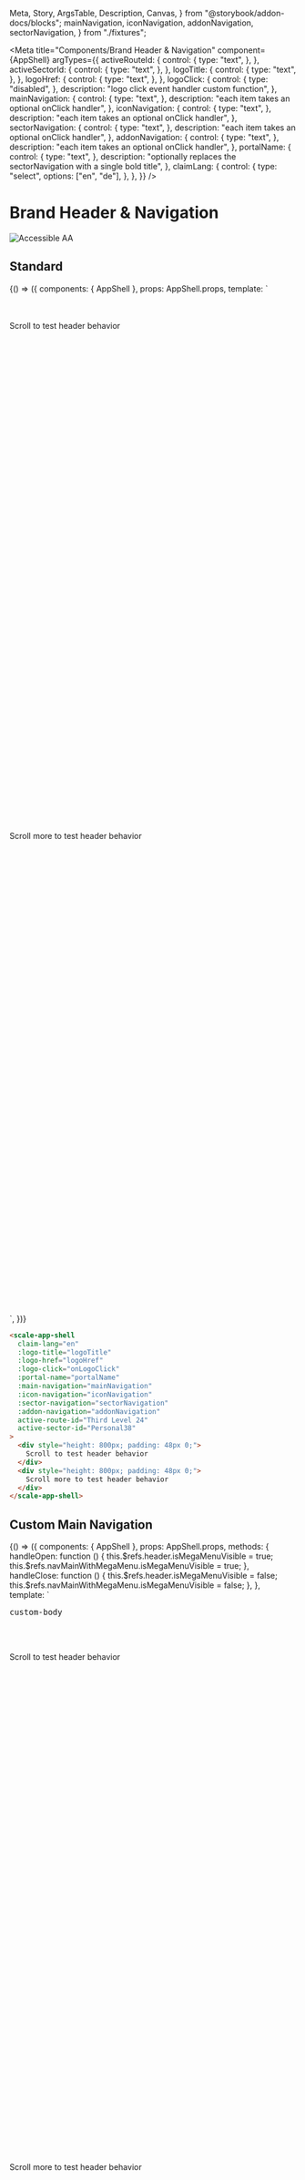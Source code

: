   Meta,
  Story,
  ArgsTable,
  Description,
  Canvas,
} from "@storybook/addon-docs/blocks";
  mainNavigation,
  iconNavigation,
  addonNavigation,
  sectorNavigation,
} from "./fixtures";

<Meta
  title="Components/Brand Header & Navigation"
  component={AppShell}
  argTypes={{
    activeRouteId: {
      control: {
        type: "text",
      },
    },
    activeSectorId: {
      control: {
        type: "text",
      },
    },
    logoTitle: {
      control: {
        type: "text",
      },
    },
    logoHref: {
      control: {
        type: "text",
      },
    },
    logoClick: {
      control: {
        type: "disabled",
      },
      description: "logo click event handler custom function",
    },
    mainNavigation: {
      control: {
        type: "text",
      },
      description: "each item takes an optional onClick handler",
    },
    iconNavigation: {
      control: {
        type: "text",
      },
      description: "each item takes an optional onClick handler",
    },
    sectorNavigation: {
      control: {
        type: "text",
      },
      description: "each item takes an optional onClick handler",
    },
    addonNavigation: {
      control: {
        type: "text",
      },
      description: "each item takes an optional onClick handler",
    },
    portalName: {
      control: {
        type: "text",
      },
      description:
        "optionally replaces the sectorNavigation with a single bold title",
    },
    claimLang: {
      control: {
        type: "select",
        options: ["en", "de"],
      },
    },
  }}
/>

<div
  style={{
    display: "inline-flex",
    alignItems: "center",
    justifyContent: "space-between",
    width: "100%",
  }}
>
  <h1>Brand Header & Navigation</h1>
  <img src="assets/aa.png" alt="Accessible AA" />
</div>

## Standard

<Canvas withSource="none">
  <Story
    name="Standard"
    inline={false}
    height={500}
    args={{
      portalName: "",
      claimLang: "en",
      mainNavigation: JSON.stringify(mainNavigation),
      iconNavigation: JSON.stringify(iconNavigation),
      addonNavigation: JSON.stringify(addonNavigation),
      sectorNavigation: JSON.stringify(sectorNavigation),
      activeRouteId: "Third Level 24",
      activeSectorId: "Personal38",
      logoTitle: "Custom Logo Title",
      logoHref: "#custom-href",
    }}
  >
    {() => ({
      components: { AppShell },
      props: AppShell.props,
      template: `
      <scale-app-shell
        :logo-title="logoTitle"
        :logo-href="logoHref"
        :logo-click="logoClick"
        :portal-name="portalName"
        :claim-lang="claimLang"
        :main-navigation="mainNavigation"
        :icon-navigation="iconNavigation"
        :sector-navigation="sectorNavigation"
        :addon-navigation="addonNavigation"
        :active-route-id="activeRouteId"
        :active-sector-id="activeSectorId"
      >
        <div style="height: 800px; padding: 48px 0;">Scroll to test header behavior</div>
        <div style="height: 800px; padding: 48px 0;">Scroll more to test header behavior</div>
      </scale-app-shell>
      `,
    })}
  </Story>
</Canvas>

<ArgsTable story="Standard" />

```html
<scale-app-shell
  claim-lang="en"
  :logo-title="logoTitle"
  :logo-href="logoHref"
  :logo-click="onLogoClick"
  :portal-name="portalName"
  :main-navigation="mainNavigation"
  :icon-navigation="iconNavigation"
  :sector-navigation="sectorNavigation"
  :addon-navigation="addonNavigation"
  active-route-id="Third Level 24"
  active-sector-id="Personal38"
>
  <div style="height: 800px; padding: 48px 0;">
    Scroll to test header behavior
  </div>
  <div style="height: 800px; padding: 48px 0;">
    Scroll more to test header behavior
  </div>
</scale-app-shell>
```

## Custom Main Navigation

<Canvas withSource="none">
  <Story
    name="Custom Main Navigation"
    inline={false}
    height={500}
    args={{
      portalName: "",
      claimLang: "en",
      mainNavigation: JSON.stringify(mainNavigation),
      iconNavigation: JSON.stringify(iconNavigation),
      addonNavigation: JSON.stringify(addonNavigation),
      sectorNavigation: JSON.stringify(sectorNavigation),
      activeRouteId: "Third Level 24",
      activeSectorId: "Personal38",
    }}
  >
    {() => ({
      components: { AppShell },
      props: AppShell.props,
      methods: {
        handleOpen: function () {
          this.$refs.header.isMegaMenuVisible = true;
          this.$refs.navMainWithMegaMenu.isMegaMenuVisible = true;
        },
        handleClose: function () {
          this.$refs.header.isMegaMenuVisible = false;
          this.$refs.navMainWithMegaMenu.isMegaMenuVisible = false;
        },
      },
      template: `
      <scale-app-shell>
        <scale-app-header
            ref="header"
            slot="header"
            id="header"
            :main-navigation="mainNavigation"
            :icon-navigation="iconNavigation"
            :sector-navigation="sectorNavigation"
            :addon-navigation="addonNavigation"
            :active-route-id="activeRouteId"
            :active-sector-id="activeSectorId"
            @keydown="$event.key === 'Escape' && handleClose()"
        >
            <div slot="menu-main">
              <scale-nav-main name="Custom Item #1"></scale-nav-main>
              <scale-nav-main name="Custom Item #2" id="nav-main-with-mega-menu" ref="navMainWithMegaMenu" @mouseenter="handleOpen" @mouseleave="handleClose" @keydown="$event.key === 'Enter' && handleOpen()">
                <app-mega-menu>
                  <div slot="custom-body"><pre>custom-body</pre></div>
                </app-mega-menu></scale-nav-main>
              <scale-nav-main is-active name="Custom Item #3"></scale-nav-main>
              <scale-nav-main name="Custom Item #4"></scale-nav-main>
            </div>
        </scale-app-header>
        <div style="height: 800px; padding: 48px 0;">Scroll to test header behavior</div>
        <div style="height: 800px; padding: 48px 0;">Scroll more to test header behavior</div>
      </scale-app-shell>
      `,
    })}
  </Story>
</Canvas>

```html
<body>
  <scale-app-shell>
    <scale-app-header
      slot="header"
      id="header"
      :main-navigation="mainNavigation"
      :icon-navigation="iconNavigation"
      :sector-navigation="sectorNavigation"
      :addon-navigation="addonNavigation"
      :active-route-id="activeRouteId"
      :active-sector-id="activeSectorId"
    >
      <div slot="menu-main">
        <scale-nav-main name="Custom Item #1"></scale-nav-main>
        <scale-nav-main name="Custom Item #2" id="nav-main-with-mega-menu">
          <app-mega-menu>
            <div slot="custom-body"><pre>custom-body</pre></div>
          </app-mega-menu>
        </scale-nav-main>
        <scale-nav-main is-active name="Custom Item #3"></scale-nav-main>
        <scale-nav-main name="Custom Item #4"></scale-nav-main>
      </div>
    </scale-app-header>
    <div style="height: 800px; padding: 48px 0;">
      Scroll to test header behavior
    </div>
    <div style="height: 800px; padding: 48px 0;">
      Scroll more to test header behavior
    </div>
  </scale-app-shell>
  <script>
    const header = document.getElementById("header");
    const navMainWithMegaMenu = document.getElementById(
      "nav-main-with-mega-menu"
    );
    header.addEventListener("keydown", function (event) {
      if (event.key === "Escape") {
        navMainWithMegaMenu.isMegaMenuVisible = false;
        header.isMegaMenuVisible = false;
      }
    });
    navMainWithMegaMenu.addEventListener("mouseenter", function () {
      navMainWithMegaMenu.isMegaMenuVisible = true;
      header.isMegaMenuVisible = true;
    });
    navMainWithMegaMenu.addEventListener("mouseleave", function () {
      navMainWithMegaMenu.isMegaMenuVisible = false;
      header.isMegaMenuVisible = false;
    });
    navMainWithMegaMenu.addEventListener("keydown", function (event) {
      if (event.key === "Enter") {
        navMainWithMegaMenu.isMegaMenuVisible = true;
        header.isMegaMenuVisible = true;
      }
    });
  </script>
</body>
```

## Custom Icon Navigation

<Canvas withSource="none">
  <Story
    name="Custom Icon Navigation"
    inline={false}
    height={500}
    args={{
      portalName: "",
      claimLang: "en",
      mainNavigation: JSON.stringify(mainNavigation),
      iconNavigation: JSON.stringify(iconNavigation),
      addonNavigation: JSON.stringify(addonNavigation),
      sectorNavigation: JSON.stringify(sectorNavigation),
      activeRouteId: "Third Level 24",
      activeSectorId: "Personal38",
    }}
  >
    {() => ({
      components: { AppShell },
      props: AppShell.props,
      template: `
      <scale-app-shell>
        <scale-app-header
            slot="header"
            id="header"
            :main-navigation="mainNavigation"
            :icon-navigation="iconNavigation"
            :sector-navigation="sectorNavigation"
            :addon-navigation="addonNavigation"
            :active-route-id="activeRouteId"
            :active-sector-id="activeSectorId"
        >
            <div slot="menu-icon">
              <scale-nav-icon icon="action-mute">
                Mute
              </scale-nav-icon>
              <scale-nav-icon icon="action-play">
                Play
              </scale-nav-icon>
              <scale-nav-icon icon="action-pause">
                Pause
              </scale-nav-icon>
              <scale-nav-icon icon="action-fast-forward">
                Forward
              </scale-nav-icon>
              <scale-nav-icon icon="action-favorite">
                Favorite
              </scale-nav-icon>
            </div>
        </scale-app-header>
        <div style="height: 800px; padding: 48px 0;">Scroll to test header behavior</div>
        <div style="height: 800px; padding: 48px 0;">Scroll more to test header behavior</div>
      </scale-app-shell>
      `,
    })}
  </Story>
</Canvas>

```html
<scale-app-shell>
  <scale-app-header
    slot="header"
    id="header"
    :main-navigation="mainNavigation"
    :sector-navigation="sectorNavigation"
    :addon-navigation="addonNavigation"
    :custom-class="customClass"
    :active-route-id="activeRouteId"
    :active-sector-id="activeSectorId"
  >
    <div slot="menu-icon">
      <scale-nav-icon icon="action-mute"> Mute </scale-nav-icon>
      <scale-nav-icon icon="action-play"> Play </scale-nav-icon>
      <scale-nav-icon icon="action-pause"> Pause </scale-nav-icon>
      <scale-nav-icon icon="action-fast-forward"> Forward </scale-nav-icon>
      <scale-nav-icon icon="action-favorite"> Favorite </scale-nav-icon>
    </div>
  </scale-app-header>
  <div style="height: 800px; padding: 48px 0;">
    Scroll to test header behavior
  </div>
  <div style="height: 800px; padding: 48px 0;">
    Scroll more to test header behavior
  </div>
</scale-app-shell>
```

## Custom Sector Navigation

<Canvas withSource="none">
  <Story
    name="Custom Sector Navigation"
    inline={false}
    height={500}
    args={{
      portalName: "",
      claimLang: "en",
      mainNavigation: JSON.stringify(mainNavigation),
      iconNavigation: JSON.stringify(iconNavigation),
      addonNavigation: JSON.stringify(addonNavigation),
      sectorNavigation: JSON.stringify(sectorNavigation),
      activeRouteId: "Third Level 24",
      activeSectorId: "Personal38",
    }}
  >
    {() => ({
      components: { AppShell },
      props: AppShell.props,
      template: `
      <scale-app-shell>
        <scale-app-header
            slot="header"
            id="header"
            :main-navigation="mainNavigation"
            :icon-navigation="iconNavigation"
            :addon-navigation="addonNavigation"
            :active-route-id="activeRouteId"
            :active-sector-id="activeSectorId"
        >
            <div slot="menu-sector">
              <scale-nav-segment is-active="true" href="#custom-sector-1">
                Custom Sector #1
              </scale-nav-segment>
              <scale-nav-segment href="#custom-sector-2">
                Custom Sector #2
              </scale-nav-segment>
            </div>
        </scale-app-header>
        <div style="height: 800px; padding: 48px 0;">Scroll to test header behavior</div>
        <div style="height: 800px; padding: 48px 0;">Scroll more to test header behavior</div>
      </scale-app-shell>
      `,
    })}
  </Story>
</Canvas>

```html
<scale-app-shell>
  <scale-app-header
    slot="header"
    id="header"
    :main-navigation="mainNavigation"
    :icon-navigation="iconNavigation"
    :addon-navigation="addonNavigation"
    :custom-class="customClass"
    :active-route-id="activeRouteId"
    :active-sector-id="activeSectorId"
  >
    <div slot="menu-sector">
      <scale-nav-segment
        is-active="true"
        href="#custom-sector-1"
        @click="handleClick"
      >
        Custom Sector #1
      </scale-nav-segment>
      <scale-nav-segment href="#custom-sector-2" @click="handleClick">
        Custom Sector #2
      </scale-nav-segment>
    </div>
  </scale-app-header>
  <div style="height: 800px; padding: 48px 0;">
    Scroll to test header behavior
  </div>
  <div style="height: 800px; padding: 48px 0;">
    Scroll more to test header behavior
  </div>
</scale-app-shell>
```

## Custom Addon Navigation

<Canvas withSource="none">
  <Story
    name="Custom Addon Navigation"
    inline={false}
    height={500}
    args={{
      portalName: "",
      claimLang: "en",
      mainNavigation: JSON.stringify(mainNavigation),
      iconNavigation: JSON.stringify(iconNavigation),
      addonNavigation: JSON.stringify(addonNavigation),
      sectorNavigation: JSON.stringify(sectorNavigation),
      activeRouteId: "Third Level 24",
      activeSectorId: "Personal38",
    }}
  >
    {() => ({
      components: { AppShell },
      props: AppShell.props,
      template: `
      <scale-app-shell>
        <scale-app-header
            slot="header"
            id="header"
            :main-navigation="mainNavigation"
            :icon-navigation="iconNavigation"
            :sector-navigation="sectorNavigation"
            :active-route-id="activeRouteId"
            :active-sector-id="activeSectorId"
        >
            <div slot="menu-addon">
              <scale-nav-segment is-active="true" href="#custom-addon-1">
                Custom Addon #1
              </scale-nav-segment>
              <scale-nav-segment href="#custom-addon-2">
                Custom Addon #2
              </scale-nav-segment>
            </div>
        </scale-app-header>
        <div style="height: 800px; padding: 48px 0;">Scroll to test header behavior</div>
        <div style="height: 800px; padding: 48px 0;">Scroll more to test header behavior</div>
      </scale-app-shell>
      `,
    })}
  </Story>
</Canvas>

```html
<scale-app-shell>
  <scale-app-header
    slot="header"
    id="header"
    :main-navigation="mainNavigation"
    :icon-navigation="iconNavigation"
    :sector-navigation="sectorNavigation"
    :custom-class="customClass"
    :active-route-id="activeRouteId"
    :active-sector-id="activeSectorId"
  >
    <div slot="menu-addon">
      <scale-nav-segment
        is-active="true"
        href="#custom-addon-1"
        @click="handleClick"
      >
        Custom Addon #1
      </scale-nav-segment>
      <scale-nav-segment href="#custom-addon-2" @click="handleClick">
        Custom Addon #2
      </scale-nav-segment>
    </div>
  </scale-app-header>
  <div style="height: 800px; padding: 48px 0;">
    Scroll to test header behavior
  </div>
  <div style="height: 800px; padding: 48px 0;">
    Scroll more to test header behavior
  </div>
</scale-app-shell>
```

## Custom Logo

<Canvas withSource="none">
  <Story
    name="Custom Logo"
    inline={false}
    height={500}
    args={{
      portalName: "",
      claimLang: "en",
      mainNavigation: JSON.stringify(mainNavigation),
      iconNavigation: JSON.stringify(iconNavigation),
      addonNavigation: JSON.stringify(addonNavigation),
      sectorNavigation: JSON.stringify(sectorNavigation),
      activeRouteId: "Third Level 24",
      activeSectorId: "Personal38",
    }}
  >
    {() => ({
      components: { AppShell },
      props: AppShell.props,
      template: `
      <scale-app-shell>
        <scale-app-header
            slot="header"
            id="header"
            :main-navigation="mainNavigation"
            :icon-navigation="iconNavigation"
            :sector-navigation="sectorNavigation"
            :active-route-id="activeRouteId"
            :active-sector-id="activeSectorId"
        >
            <div slot="logo">
              <app-logo
                claim
                href="#custom"
                logo-title="Custom"
              ></app-logo>
            </div>
        </scale-app-header>
        <div style="height: 800px; padding: 48px 0;">Scroll to test header behavior</div>
        <div style="height: 800px; padding: 48px 0;">Scroll more to test header behavior</div>
      </scale-app-shell>
      `,
    })}
  </Story>
</Canvas>

```html
<scale-app-shell>
  <scale-app-header
    slot="header"
    id="header"
    :main-navigation="mainNavigation"
    :icon-navigation="iconNavigation"
    :sector-navigation="sectorNavigation"
    :custom-class="customClass"
    :active-route-id="activeRouteId"
    :active-sector-id="activeSectorId"
  >
    <div slot="logo">
      <app-logo
        claim
        href="#custom"
        logo-title="Custom"
        @click="handleClick"
      ></app-logo>
    </div>
  </scale-app-header>
  <div style="height: 800px; padding: 48px 0;">
    Scroll to test header behavior
  </div>
  <div style="height: 800px; padding: 48px 0;">
    Scroll more to test header behavior
  </div>
</scale-app-shell>
```

## Custom Mobile Menu

<Canvas withSource="none">
  <Story
    name="Custom Mobile Menu"
    inline={false}
    height={500}
    args={{
      portalName: "",
      claimLang: "en",
      mainNavigation: JSON.stringify(mainNavigation),
      iconNavigation: JSON.stringify(iconNavigation),
      addonNavigation: JSON.stringify(addonNavigation),
      sectorNavigation: JSON.stringify(sectorNavigation),
      activeRouteId: "Third Level 24",
      activeSectorId: "Personal38",
    }}
  >
    {() => ({
      components: { AppShell },
      props: AppShell.props,
      template: `
      <scale-app-shell>
        <scale-app-header
            slot="header"
            id="header"
            ref="header"
            :main-navigation="mainNavigation"
            :icon-navigation="iconNavigation"
            :sector-navigation="sectorNavigation"
            :active-route-id="activeRouteId"
            :active-sector-id="activeSectorId"
        >
          <div slot="menu-mobile"><pre>menu-mobile</pre></div>
        </scale-app-header>
        <div style="height: 800px; padding: 48px 0;">Scroll to test header behavior</div>
        <div style="height: 800px; padding: 48px 0;">Scroll more to test header behavior</div>
      </scale-app-shell>
      `,
      mounted() {
        document.body.addEventListener("keydown", (event) => {
          if (["Escape", "Esc"].includes(event.key)) {
            event.preventDefault();
            this.$refs.header &&
              this.$refs.header.dispatchEvent(new Event("closeMenu"));
          }
        });
      },
    })}
  </Story>
</Canvas>

```html
<body>
  <scale-app-shell>
    <scale-app-header
      slot="header"
      id="header"
      :main-navigation="mainNavigation"
      :icon-navigation="iconNavigation"
      :sector-navigation="sectorNavigation"
      :custom-class="customClass"
      :active-route-id="activeRouteId"
      :active-sector-id="activeSectorId"
    >
      <div slot="menu-mobile"><pre>menu-mobile</pre></div>
    </scale-app-header>
    <div style="height: 800px; padding: 48px 0;">
      Scroll to test header behavior
    </div>
    <div style="height: 800px; padding: 48px 0;">
      Scroll more to test header behavior
    </div>
  </scale-app-shell>
  <script>
    const header = document.getElementById("header");
    document.body.addEventListener("keydown", function (event) {
      if (["Escape", "Esc"].includes(event.key)) {
        event.preventDefault();
        header.dispatchEvent(new Event("closeMenu"));
      }
    });
  </script>
</body>
```
